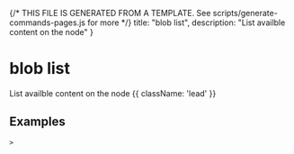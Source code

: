 {/* THIS FILE IS GENERATED FROM A TEMPLATE. See scripts/generate-commands-pages.js for more */}
    title: "blob list",
    description: "List availble content on the node"
}

# blob list

List availble content on the node {{ className: 'lead' }}



## Examples

<CodeGroup title="SET">


```text {{ title: 'console' }}
> 
```






</CodeGroup>
